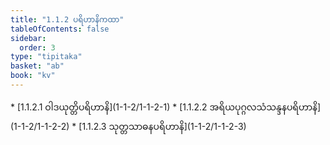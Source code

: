 ```yaml
---
title: "1.1.2 ပရိဟာနိကထာ"
tableOfContents: false
sidebar:
  order: 3
type: "tipitaka"
basket: "ab"
book: "kv"
---
```



<DynamicBreadcrumb />



<TableOfContents book="kv" section="1.1.2">
* [1.1.2.1 ဝါဒယုတ္တိပရိဟာနိ](1-1-2/1-1-2-1)
* [1.1.2.2 အရိယပုဂ္ဂလသံသန္ဒနပရိဟာနိ](1-1-2/1-1-2-2)
* [1.1.2.3 သုတ္တသာဓနပရိဟာနိ](1-1-2/1-1-2-3)
</TableOfContents>